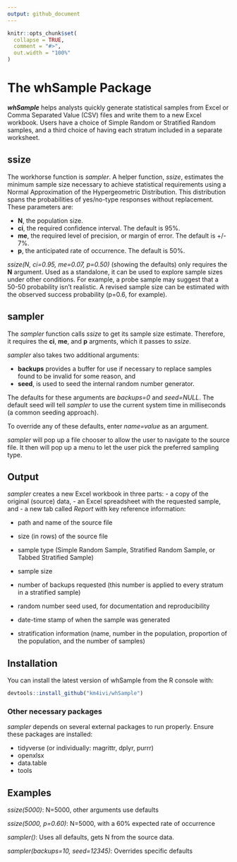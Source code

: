 ```yaml
---
output: github_document
---
```


<!-- README.md is generated from README.Rmd. Please edit that file -->

```r
knitr::opts_chunk$set(
  collapse = TRUE,
  comment = "#>",
  out.width = "100%"
)
```

# The whSample Package

***whSample*** helps analysts quickly generate statistical samples from Excel or Comma Separated Value (CSV) files and write them to a new Excel workbook. Users have a choice of Simple Random or Stratified Random samples, and a third choice of having each stratum included in a separate worksheet.

## ssize

The workhorse function is *sampler*. A helper function, *ssize*, estimates the minimum sample size necessary to achieve statistical requirements using a Normal Approximation of the Hypergeometric Distribution. This distribution spans the probabilities of yes/no-type responses without replacement. These parameters are:

- **N**, the population size.
- **ci**, the required confidence interval. The default is 95%.
- **me**, the required level of precision, or margin of error. The default is +/- 7%.
- **p**, the anticipated rate of occurrence. The default is 50%.

*ssize(N, ci=0.95, me=0.07, p=0.50)* (showing the defaults) only requires the **N** argument. Used as a standalone, it can be used to explore sample sizes under other conditions. For example, a probe sample may suggest that a 50-50 probability isn't realistic. A revised sample size can be estimated with the observed success probability (p=0.6, for example).

## sampler

The *sampler* function calls *ssize* to get its sample size estimate. Therefore, it requires the **ci**, **me**, and **p** argments, which it passes to *ssize*.

*sampler* also takes two additional arguments:

- **backups** provides a buffer for use if necessary to replace samples found to be invalid for some reason, and
- **seed**, is used to seed the internal random number generator.

The defaults for these arguments are *backups=0* and *seed=NULL*. The default seed will tell *sampler* to use the current system time in milliseconds (a common seeding approach).

To override any of these defaults, enter *name=value* as an argument.

*sampler* will pop up a file chooser to allow the user to navigate to the source file. It then will pop up a menu to let the user pick the preferred sampling type.

## Output

*sampler* creates a new Excel workbook in three parts:
- a copy of the original (source) data,
- an Excel spreadsheet with the requested sample, and
- a new tab called *Report* with key reference information:

  - path and name of the source file
  - size (in rows) of the source file
  - sample type (Simple Random Sample, Stratified Random Sample, or Tabbed Stratified Sample)
  - sample size
  - number of backups requested (this number is applied to every stratum in a stratified sample)
  - random number seed used, for documentation and reproducibility
  - date-time stamp of when the sample was generated
  
  - stratification information (name, number in the population, proportion of the population, and the number of samples)

## Installation

You can install the latest version of whSample from the R console with:

``` r
devtools::install_github("km4ivi/whSample")
```
### Other necessary packages

*sampler* depends on several external packages to run properly. Ensure these packages are installed:

- tidyverse (or individually: magrittr, dplyr, purrr)
- openxlsx
- data.table
- tools

## Examples

*ssize(5000)*: N=5000, other arguments use defaults

*ssize(5000, p=0.60)*: N=5000, with a 60% expected rate of occurrence

*sampler()*: Uses all defaults, gets N from the source data.

*sampler(backups=10, seed=12345)*: Overrides specific defaults
